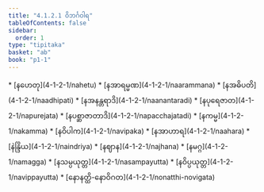 ```yaml
---
title: "4.1.2.1 ဝိဘင်္ဂဝါရ"
tableOfContents: false
sidebar:
  order: 1
type: "tipitaka"
basket: "ab"
book: "p1-1"
---
```



<DynamicBreadcrumb />



<TableOfContents book="p1-1" section="4.1.2.1">
* [နဟေတု](4-1-2-1/nahetu)
* [နအာရမ္မဏ](4-1-2-1/naarammana)
* [နအဓိပတိ](4-1-2-1/naadhipati)
* [နအနန္တရာဒိ](4-1-2-1/naanantaradi)
* [နပုရေဇာတ](4-1-2-1/napurejata)
* [နပစ္ဆာဇာတာဒိ](4-1-2-1/napacchajatadi)
* [နကမ္မ](4-1-2-1/nakamma)
* [နဝိပါက](4-1-2-1/navipaka)
* [နအာဟာရ](4-1-2-1/naahara)
* [နဲန္ဒြိယ](4-1-2-1/naindriya)
* [နဈာန](4-1-2-1/najhana)
* [နမဂ္ဂ](4-1-2-1/namagga)
* [နသမ္ပယုတ္တ](4-1-2-1/nasampayutta)
* [နဝိပ္ပယုတ္တ](4-1-2-1/navippayutta)
* [နောနတ္ထိ-နောဝိဂတ](4-1-2-1/nonatthi-novigata)
</TableOfContents>